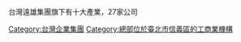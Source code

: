 {{Catmore}}
台灣遠雄集團旗下有十大產業，27家公司

[[Category:台灣企業集團|Category:台灣企業集團]]
[[Category:總部位於臺北市信義區的工商業機構|Category:總部位於臺北市信義區的工商業機構]]